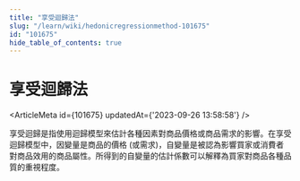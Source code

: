 ```yaml
---
title: "享受迴歸法"
slug: "/learn/wiki/hedonicregressionmethod-101675"
id: "101675"
hide_table_of_contents: true
---
```



# 享受迴歸法

<ArticleMeta id={101675} updatedAt={'2023-09-26 13:58:58'} />
<div className='border-solid border-b border-t-0 my-4 border-[var(--ifm-color-gray-300)]' />

享受迴歸是指使用迴歸模型來估計各種因素對商品價格或商品需求的影響。在享受迴歸模型中，因變量是商品的價格 (或需求)，自變量是被認為影響買家或消費者對商品效用的商品屬性。所得到的自變量的估計係數可以解釋為買家對商品各種品質的重視程度。
